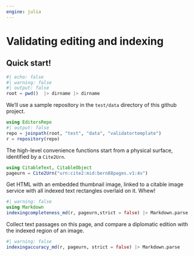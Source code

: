 ```yaml
---
engine: julia
---
```


# Validating editing and indexing

## Quick start!

```julia
#| echo: false
#| warning: false
#| output: false
root = pwd()  |> dirname |> dirname
```


We'll use a sample repository in the `test/data` directory of this github project.

```julia
using EditorsRepo
#| output: false
repo = joinpath(root, "test", "data", "validatortemplate")
r = repository(repo)
```


The high-level convenience functions start from a physical surface, identified by a `Cite2Urn`.
```julia
using CitableText, CitableObject
pageurn = Cite2Urn("urn:cite2:mid:bern88pages.v1:4v")
```


Get HTML with an embedded thumbnail image, linked to a citable image service with all indexed text rectangles overlaid on it. Whew!

```julia
#| warning: false
using Markdown
indexingcompleteness_md(r, pageurn,strict = false) |> Markdown.parse
```


Collect text passages on this page, and compare a diplomatic edition with the indexed region of an image.

```julia
#| warning: false
indexingaccuracy_md(r, pageurn, strict = false) |> Markdown.parse
```
